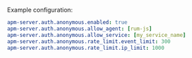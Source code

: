 
Example configuration:

```yaml
apm-server.auth.anonymous.enabled: true
apm-server.auth.anonymous.allow_agent: [rum-js]
apm-server.auth.anonymous.allow_service: [my_service_name]
apm-server.auth.anonymous.rate_limit.event_limit: 300
apm-server.auth.anonymous.rate_limit.ip_limit: 1000
```
